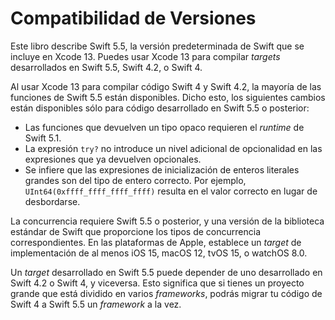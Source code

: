# Compatibilidad de Versiones

Este libro describe Swift 5.5, la versión predeterminada de Swift que se incluye en Xcode 13. Puedes usar Xcode 13 para compilar _targets_ desarrollados en Swift 5.5, Swift 4.2, o Swift 4.

Al usar Xcode 13 para compilar código Swift 4 y Swift 4.2, la mayoría de las funciones de Swift 5.5 están disponibles. Dicho esto, los siguientes cambios están disponibles sólo para código desarrollado en Swift 5.5 o posterior:

- Las funciones que devuelven un tipo opaco requieren el _runtime_ de Swift 5.1.
- La expresión `try?` no introduce un nivel adicional de opcionalidad en las expresiones que ya devuelven opcionales.
- Se infiere que las expresiones de inicialización de enteros literales grandes son del tipo de entero correcto. Por ejemplo, `UInt64(0xffff_ffff_ffff_ffff)` resulta en el valor correcto en lugar de desbordarse.

La concurrencia requiere Swift 5.5 o posterior, y una versión de la biblioteca estándar de Swift que proporcione los tipos de concurrencia correspondientes. En las plataformas de Apple, establece un _target_ de implementación de al menos iOS 15, macOS 12, tvOS 15, o watchOS 8.0.

Un _target_ desarrollado en Swift 5.5 puede depender de uno desarrollado en Swift 4.2 o Swift 4, y viceversa. Esto significa que si tienes un proyecto grande que está dividido en varios _frameworks_, podrás migrar tu código de Swift 4 a Swift 5.5 un _framework_ a la vez.
